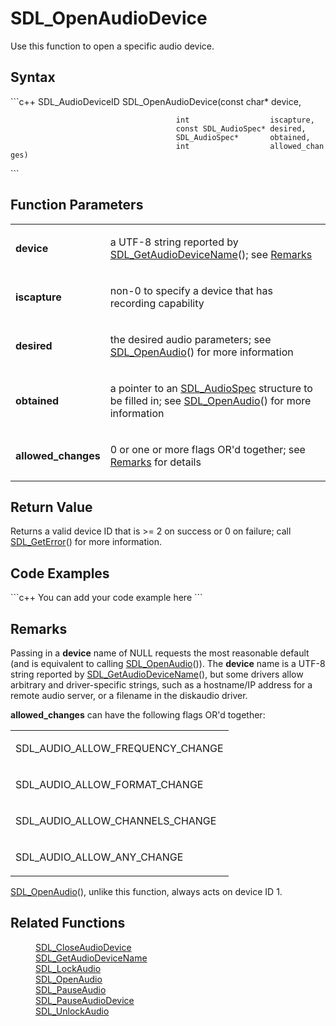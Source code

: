 <!-- pragma section-numbers off -->
<!-- pragma disable-camelcase -->

= SDL_OpenAudioDevice =
Use this function to open a specific audio device.


== Syntax ==
```c++
SDL_AudioDeviceID SDL_OpenAudioDevice(const char*          device,
                                      int                  iscapture,
                                      const SDL_AudioSpec* desired,
                                      SDL_AudioSpec*       obtained,
                                      int                  allowed_changes)
```

== Function Parameters ==
{|
|'''device'''
|a UTF-8 string reported by [[SDL_GetAudioDeviceName]](); see [[#Remarks|Remarks]]
|-
|'''iscapture'''
|non-0 to specify a device that has recording capability
|-
|'''desired'''
|the desired audio parameters; see [[SDL_OpenAudio]]() for more information
|-
|'''obtained'''
|a pointer to an [[SDL_AudioSpec]] structure to be filled in; see [[SDL_OpenAudio]]() for more information
|-
|'''allowed_changes'''
|0 or one or more flags OR'd together; see [[#Remarks|Remarks]] for details
|}

== Return Value ==
Returns a valid device ID that is >= 2 on success or 0 on failure; call [[SDL_GetError]]() for more information. 

== Code Examples ==
```c++
You can add your code example here
```

== Remarks ==
Passing in a '''device''' name of NULL requests the most reasonable default (and is equivalent to calling [[SDL_OpenAudio]]()).
The '''device''' name is a UTF-8 string reported by [[SDL_GetAudioDeviceName]](), but some drivers allow arbitrary and driver-specific strings, such as a hostname/IP address for a remote audio server, or a filename in the diskaudio driver.

'''allowed_changes''' can have the following flags OR'd together:
{|
|SDL_AUDIO_ALLOW_FREQUENCY_CHANGE
|-
|SDL_AUDIO_ALLOW_FORMAT_CHANGE
|-
|SDL_AUDIO_ALLOW_CHANNELS_CHANGE
|-
|SDL_AUDIO_ALLOW_ANY_CHANGE
|}

[[SDL_OpenAudio]](), unlike this function, always acts on device ID 1.

== Related Functions ==
:[[SDL_CloseAudioDevice]]
:[[SDL_GetAudioDeviceName]]
:[[SDL_LockAudio]]
:[[SDL_OpenAudio]]
:[[SDL_PauseAudio]]
:[[SDL_PauseAudioDevice]]
:[[SDL_UnlockAudio]]

